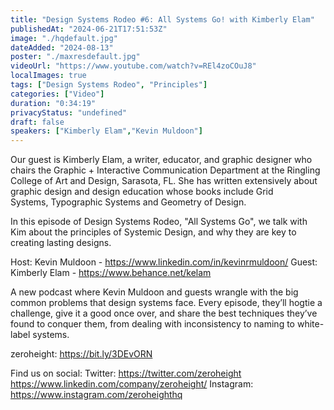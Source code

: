 ```yaml
---
title: "Design Systems Rodeo #6: All Systems Go! with Kimberly Elam"
publishedAt: "2024-06-21T17:51:53Z"
image: "./hqdefault.jpg"
dateAdded: "2024-08-13"
poster: "./maxresdefault.jpg"
videoUrl: "https://www.youtube.com/watch?v=REl4zoCOuJ8"
localImages: true
tags: ["Design Systems Rodeo", "Principles"]
categories: ["Video"]
duration: "0:34:19"
privacyStatus: "undefined"
draft: false
speakers: ["Kimberly Elam","Kevin Muldoon"]
---
```

Our guest is Kimberly Elam, a writer, educator, and graphic designer who chairs the Graphic + Interactive Communication Department at the Ringling College of Art and Design, Sarasota, FL. She has written extensively about graphic design and design education whose books include Grid Systems, Typographic Systems and Geometry of Design. 

In this episode of Design Systems Rodeo, "All Systems Go", we talk with Kim about the principles of Systemic Design, and why they are key to creating lasting designs.

Host: Kevin Muldoon - https://www.linkedin.com/in/kevinrmuldoon/
Guest: Kimberly Elam - https://www.behance.net/kelam

A new podcast where Kevin Muldoon and guests wrangle with the big common problems that design systems face. Every episode, they’ll hogtie a challenge, give it a good once over, and share the best techniques they’ve found to conquer them, from dealing with inconsistency to naming to white-label systems.

zeroheight: https://bit.ly/3DEvORN

Find us on social:
Twitter: https://twitter.com/zeroheight
https://www.linkedin.com/company/zeroheight/
Instagram: https://www.instagram.com/zeroheighthq
